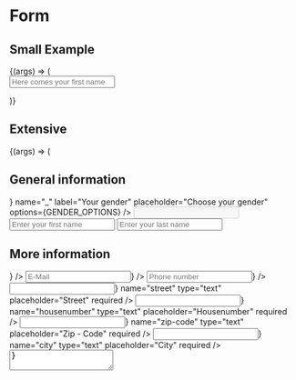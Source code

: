
<Meta title="Components/Form" component={Form} />

# Form

## Small Example

<Canvas>
	<Story name="Small Example" args={{}}>
		{(args) => (
			<Form {...args}>
				<Input name="first-name" placeholder="Here comes your first name" label="First name (Label)" required />
			</Form>
		)}
	</Story>
</Canvas>

## Extensive

<Canvas>
	<Story name="Extensive Example" args={{}}>
		{(args) => (
			<Form
				componentClassName="tf"
				className="testing-form"
				submitText="Submit form"
				resetText="Cancel form"
				validateOnSubmit
				{...args}>
				<h2>General information</h2>
				<div className="fieldset">
					<NativeSelect
						icon={<i className="lni lni-home" />}
						name="_"
						label="Your gender"
						placeholder="Choose your gender"
						options={GENDER_OPTIONS}
					/>
					<Input name="disabled" label="Disabled" className="disabled" disabled required />
					<Input
						name="person.firstName"
						maxLength={5}
						label="First name"
						placeholder="Enter your first name"
						className="first-name"
						required
					/>
					<Input name="person.lastName" label="Last name" placeholder="Enter your last name" className="last-name" required />
				</div>
				<h2>More information</h2>
				<div className="fieldset">
					<DateRangePicker langKey="de" required label="Daterange" name="date-range" />
					<DatePicker langKey="de" required name="date" label="Date" icon={<i className="lni lni-calendar" />} />
					<Input required name="email" type="email" placeholder="E-Mail" icon={<i className="lni lni-envelope" />} />
					<Input required name="tel" type="tel" placeholder="Phone number" icon={<i className="lni lni-phone" />} />
					<div className="fieldset">
						<Input icon={<i className="lni lni-direction-alt" />} name="street" type="text" placeholder="Street" required />
						<Input icon={<i className="lni lni-home" />} name="housenumber" type="text" placeholder="Housenumber" required />
						<Input icon={<i className="lni lni-direction" />} name="zip-code" type="text" placeholder="Zip - Code" required />
						<Input icon={<i className="lni lni-apartment" />} name="city" type="text" placeholder="City" required />
					</div>
					<Textarea
						icon={<i className="lni lni-text-align-justify" />}
						name="text"
						placeholder="Ihr Text ..."
						value="Lorem ipsum dolorem sit ... "
						minLength={50}
						required
					/>
					<Toggle required name="boolean-input">
						Hiermit bestätigen Sie, dass sie unsere <a href="#privacy">Datenschutzerklärung</a> und unser{" "}
						<a href="#impress">Impressum</a> gelesen und verstanden haben
					</Toggle>
					<CustomSelect
						icon={<i className="lni lni-bulb" />}
						name="favorite-colors"
						label="Your favorite colors"
						placeholder="Choose your favorite colors"
						options={FAVORITE_COLORS}
						isMulti
					/>
					<CustomSelect
						icon={<i className="lni lni-home" />}
						name="gender"
						label="Your gender"
						placeholder="Choose your gender"
						options={GENDER_OPTIONS}
					/>
					<Numeric
						required
						label="Price"
						placeholder="Enter a price"
						name="price"
						icon={<i className="lni lni-dollar" />}
						numeralDecimalMark=","
						delimiter="."
						value={113252.45}
						onChange={(val) => console.log(val)}
					/>
					<RangeSlider
						name="range-slider"
						formatLabel={(val) => ["A", "B", "C", "D", "E", "F"][val]}
						minValue={1}
						maxValue={5}
						defaultValue={{ min: 2, max: 3 }}
					/>
				</div>
			</Form>
		)}
	</Story>
</Canvas>
